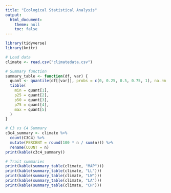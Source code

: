 ```yaml
---
title: "Ecological Statistical Analysis"
output:
  html_document:
    theme: null
    toc: false
---
```


```r
library(tidyverse)
library(knitr)

# Load data
climate <- read.csv("climatedata.csv")

# Summary function
summary_table <- function(df, var) {
  quant <- quantile(df[[var]], probs = c(0, 0.25, 0.5, 0.75, 1), na.rm = TRUE)
  tibble(
    min = quant[1],
    p25 = quant[2],
    p50 = quant[3],
    p75 = quant[4],
    max = quant[5]
  )
}
```

```r
# C3 vs C4 Summary
c3c4_summary <- climate %>%
  count(C3C4) %>%
  mutate(PERCENT = round(100 * n / sum(n))) %>%
  rename(COUNT = n)
print(kable(c3c4_summary))

# Trait summaries
print(kable(summary_table(climate, "MAP")))
print(kable(summary_table(climate, "LL")))
print(kable(summary_table(climate, "LW")))
print(kable(summary_table(climate, "LA")))
print(kable(summary_table(climate, "CH")))
```
